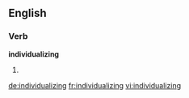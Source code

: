 ==English==

===Verb===
'''individualizing'''

# {{present participle of|individualize}}

[[de:individualizing]]
[[fr:individualizing]]
[[vi:individualizing]]